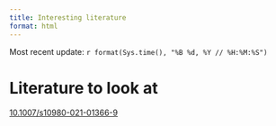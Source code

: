 ```yaml
---
title: Interesting literature
format: html
---
```


Most recent update: `r format(Sys.time(), "%B %d, %Y // %H:%M:%S")`

# Literature to look at
[10.1007/s10980-021-01366-9](www.doi.org/10.1007/s10980-021-01366-9)

